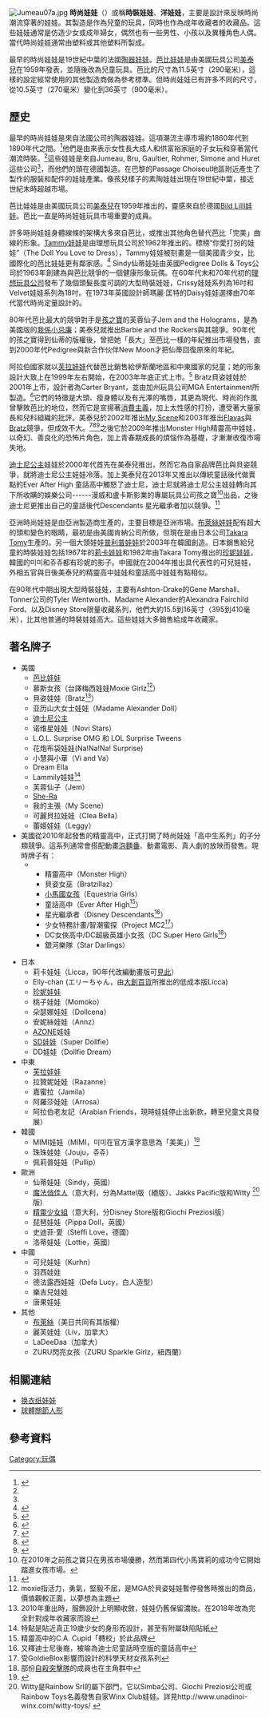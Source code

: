 [[File:Jumeau07a.jpg|thumb]]
'''時尚娃娃'''（{{lang-en|Fashion Doll}}）或稱'''時裝娃娃'''、'''洋娃娃'''，主要是設計來反映時尚潮流穿著的娃娃。其製造是作為兒童的玩具，同時也作為成年收藏者的收藏品。這些娃娃通常是仿造少女或成年婦女，偶然也有一些男性、小孩以及異種角色人偶。當代時尚娃娃通常由塑料或其他塑料所製成。

最早的時尚娃娃是19世紀中葉的法國[[陶器娃娃|陶器娃娃]]。[[芭比娃娃|芭比娃娃]]是由美國玩具公司[[美泰兒|美泰兒]]在1959年發表，並隨後改為兒童玩具。芭比的尺寸為11.5英寸（290毫米），這樣的設定經常使用的其他製造商做為參考標準。但時尚娃娃已有許多不同的尺寸，從10.5英寸（270毫米）變化到36英寸（900毫米）。

==歷史==
最早的時尚娃娃是來自法國公司的陶器娃娃。這項潮流主導市場約1860年代到1890年代之間。<ref name="abouthistory2">{{Cite web |url=http://collectdolls.about.com/library/weekly/aa033199.htm?rd=1 |title=A Brief History of Antique Dolls, Part II - About.com |accessdate=2014-02-10 |archive-date=2011-07-17 |archive-url=https://web.archive.org/web/20110717004653/http://collectdolls.about.com/library/weekly/aa033199.htm?rd=1 |dead-url=no }}</ref>他們是由來表示女性長大成人和供富裕家庭的子女玩和穿著當代潮流時裝。<ref name="abouthistory2" />這些娃娃是來自Jumeau, Bru, Gaultier, Rohmer, Simone and Huret這些公司<ref name="abouthistory2" />，而他們的頭在德國製造。在巴黎的Passage Choiseul地區附近產生了製作的服裝和配件的娃娃產業。像孩兒樣子的素陶娃娃出現在19世紀中葉，接近世紀末時超越市場。

芭比娃娃是由美國玩具公司[[美泰兒|美泰兒]]在1959年推出的，靈感來自於德國[[Bild_Lilli娃娃|Bild Lilli娃娃]]。芭比一直是時尚娃娃玩具市場重要的成員。

許多時尚娃娃身體線條的架構大多來自芭比，或推出其他角色替代芭比「完美」曲線的形象。[[Tammy娃娃|Tammy娃娃]]是由理想玩具公司於1962年推出的。標榜“你愛打扮的娃娃”（The Doll You Love to Dress），Tammy娃娃被刻畫是一個美國青少女，比國際化的芭比娃娃更有鄰家感。<ref name=stephens>{{cite news |first=Kay |last=Stephens |title=Doll collectors relive their childhoods with Tammy, not Barbie |publisher=Associated Press Newswires |date=2004-10-10}}</ref> Sindy仙蒂娃娃由英國Pedigree Dolls & Toys公司於1963年創建為與芭比競爭的一個健康形象玩偶。在60年代末和70年代初的[[理想玩具公司|理想玩具公司]]發布了幾個頭髮長度可調的大型時裝娃娃，Crissy娃娃系列為16吋和Velvet娃娃系列為18吋。在1973年英國設計師瑪麗·匡特的Daisy娃娃選擇由70年代當代時尚定量設計的。

80年代芭比最大的競爭對手是[[孩之寶|孩之寶]]的芙蓉仙子Jem and the Holograms，是為美國版的[[我係小忌廉|我係小忌廉]]；美泰兒就推出Barbie and the Rockers與其競爭。90年代的孩之寶得到仙蒂的版權後，曾把她「長大」至芭比一樣的年紀推出市場發售，直到2000年代Pedigree與新合作伙伴New Moon才把仙蒂回復原來的年紀。

阿拉伯國家就以[[芙拉娃娃|芙拉娃娃]]代替芭比銷售給伊斯蘭地區和中東國家的兒童；她的形象設計大致上在1999年左右開始，在2003年年底正式上市。<ref>{{cite web| author= Khaleej Times Online.com| title= "Pulla" - the Arab world’s Barbie| work= | url= http://www.khaleejtimes.com/DisplayArticle.asp?xfile=data/todaysfeatures/2005/November/todaysfeatures_November54.xml&section=todaysfeatures| accessdate= July 21, 2006| archive-date= 2006-11-08| archive-url= https://web.archive.org/web/20061108100924/http://www.khaleejtimes.com/DisplayArticle.asp?xfile=data%2Ftodaysfeatures%2F2005%2FNovember%2Ftodaysfeatures_November54.xml&section=todaysfeatures| dead-url= no}}</ref> Bratz貝姿娃娃於2001年上市，設計者為Carter Bryant，並由加州玩具公司MGA Entertainment所製造。<ref name=Talbot>{{cite news |first=Talbot |last=Margaret |title=Little hotties: Barbie's new rivals |url=http://www.newamerica.net/publications/articles/2006/little_hotties_4487 |publisher=''[[The_New_Yorker|The New Yorker]]'' |date=December 5, 2006 |accessdate=2008-12-07 |deadurl=yes |archiveurl=https://web.archive.org/web/20081130030153/http://www.newamerica.net/publications/articles/2006/little_hotties_4487 |archivedate=2008年11月30日 |df= }}</ref>它們的特徵是大頭、瘦身體以及有光澤的嘴唇，其更為現代、時尚的作風曾擊敗芭比的地位，然而它是宣揚著[[消費主義|消費主義]]，加上太性感的打扮，遭受著大量家長和兒科組織的批評。美泰兒於2002年推出[[My_Scene|My Scene]]和2003年推出[[Flavas|Flavas]]與[[Bratz|Bratz]]競爭，但成效不大。<ref name="newsweek">{{cite news |url=http://www.newsweek.com/2003/08/04/toys-flavas-of-the-week.html |title=Toys: Flavas Of The Week |date=August 4, 2003 |work=Newsweek |accessdate=September 17, 2010 |archive-date=2016-03-04 |archive-url=https://web.archive.org/web/20160304194447/http://www.newsweek.com/2003/08/04/toys-flavas-of-the-week.html |dead-url=no }}</ref><ref name="wsj2003">{{cite news |url=http://online.wsj.com/article/SB105848493042402800.html |title=To Lure Older Girls, Mattel Brings In a Hip-Hop Crow |date=July 18, 2003 |work=Wall Street Journal |accessdate=September 17, 2010 |archive-date=2012-11-11 |archive-url=https://web.archive.org/web/20121111012253/http://online.wsj.com/article/SB105848493042402800.html |dead-url=no }}{{Subscription}}</ref><ref name="sentinel">{{cite news |url=http://articles.sun-sentinel.com/2003-07-30/lifestyle/0307290345_1_hip-hop-dolls-regular-barbie |title=New Flava In Dolls: Barbies With Hip-hop Attitude |date=July 30, 2003 |work=Sun Sentinel |accessdate=September 17, 2010 |archive-date=2011-02-17 |archive-url=https://web.archive.org/web/20110217173505/http://articles.sun-sentinel.com/2003-07-30/lifestyle/0307290345_1_hip-hop-dolls-regular-barbie |dead-url=no }}</ref>之後它於2009年推出Monster High精靈高中娃娃，以奇幻、善良化的恐怖片角色，加上青春期成長的煩惱作為基礎，才漸漸收復市場失地。

[[迪士尼公主|迪士尼公主]]娃娃於2000年代首先在美泰兒推出，然而它為自家品牌芭比與貝姿競爭，就將迪士尼公主娃娃冷落。加上美泰兒在2013年又推出以傳統童話後代做賣點的Ever After High 童話高中觸怒了迪士尼，迪士尼就將迪士尼公主娃娃轉向其下所收購的娛樂公司------漫威和盧卡斯影業的專屬玩具公司孩之寶<ref>在2010年之前孩之寶只在男孩市場優勝，然而第四代小馬寶莉的成功今它開始踏進女孩市場。</ref>出品，之後迪士尼更推出自己的童話後代Descendants 星光繼承者加以競爭。<ref>{{Cite web |url=http://www.bloomberg.com/features/2015-disney-princess-hasbro/ |title=存档副本 |access-date=2015-12-19 |archive-date=2021-03-10 |archive-url=https://web.archive.org/web/20210310145324/https://www.bloomberg.com/features/2015-disney-princess-hasbro/ |dead-url=no }}</ref>

亞洲時尚娃娃是由亞洲製造商生產的，主要目標是亞洲市場。[[布萊絲娃娃|布萊絲娃娃]]配有超大的頭和變色的眼睛，最初是由美國肯納公司所做，但現在是由日本公司[[Takara_Tomy|Takara Tomy]]生產的。另一個大頭娃娃[[普利普娃娃|普利普娃娃]]於2003年在韓國創造。日本銷售給兒童的時裝娃娃包括1967年的[[莉卡娃娃|莉卡娃娃]]和1982年由Takara Tomy推出的[[珍妮娃娃|珍妮娃娃]]，韓國的미미和쥬쥬都有珍妮的影子。中國就在2004年推出具代表性的可兒娃娃，外相五官與日後美泰兒的精靈高中娃娃和童話高中娃娃有點相似。

在90年代中期出現大型時裝娃娃，主要有Ashton-Drake的Gene Marshall、Tonner公司的Tyler Wentworth、Madame Alexander的Alexandra Fairchild Ford、以及Disney Store限量收藏系列，他們大約15.5到16英寸（395到410毫米），比其他普通的時裝娃娃高大。這些娃娃大多銷售給成年收藏家。

==著名牌子==
* 美國
** [[芭比娃娃|芭比娃娃]]
** 慕斯女孩（台譯梅西娃娃Moxie Girlz<ref>moxie指活力，勇氣，堅毅不屈，是MGA於貝姿娃娃暫停發售時推出的商品，價值觀較正面，以夢想為主題</ref>）
** 貝姿娃娃（Bratz<ref>2010年重出時，服飾設計上明顯收斂，娃娃仍舊保留濃妝。在2018年改為完全針對成年收藏家而設</ref>）
** 亚历山大女士娃娃（Madame Alexander Doll）
** [[迪士尼公主|迪士尼公主]]
** 诺维星娃娃（Novi Stars）
** L.O.L. Surprise OMG 和  LOL Surprise Tweens
** 花炮布袋娃娃(Na!Na!Na! Surprise)
** 小慧與小華（Vi and Va）
** Dream Ella
** Lammily娃娃<ref>特點是貼近真正19歲少女的身形而設計，甚至有附屬缺陷貼紙</ref>
** 芙蓉仙子（Jem） 
** [[She-Ra|She-Ra]]
** 我的主張（My Scene）
** 可麗貝拉娃娃（Clea Bella）
** 蕾姬娃娃（Leggy）
* 美國從2010年起發售的精靈高中，正式打開了時尚娃娃「高中生系列」的子分類競爭。這系列通常會搭配動畫[[泡面番|泡麵番]]、動畫電影、真人劇的放映而發售。現時牌子有：
*** 精靈高中（Monster High）
*** 貝姿女巫（Bratzillaz）
*** [[彩虹小馬：小馬國女孩|小馬國女孩]]（Equestria Girls）
*** 童話高中（Ever After High<ref>精靈高中的C.A. Cupid「轉校」於此品牌</ref>）
*** 星光繼承者（Disney Descendants<ref>又釋迪士尼後裔，被喻為迪士尼童話時空版的童話高中</ref>）
*** 少女特務計畫/智潮蜜探（Project MC2<ref>受GoldieBlox影響而設計的科學天材女孩系列</ref>）
*** DC女俠高中/DC超級英雄小女孩（DC Super Hero Girls<ref>部份[[自殺突擊隊|自殺突擊隊]]的成員也在主角群中</ref>） 
*** 銀河樂隊（Star Darlings）

* 日本
** 莉卡娃娃（Licca，90年代改編動畫版可[[麗佳公主|見此]]）
** Elly-chan (エリーちゃん，由[[大創百貨|大創百貨]]所推出的低成本版Licca)
** [[珍妮娃娃|珍妮娃娃]]
** 桃子娃娃（Momoko）
** 朵瑟娜娃娃（Dollcena）
** 安妮絲娃娃（Annz）
** [[AZONE|AZONE]]娃娃
** [[SD娃娃|SD娃娃]]（Super Dollfie）
** DD娃娃（Dollfie Dream）
* 中東
** [[芙拉娃娃|芙拉娃娃]]
** 拉贊妮娃娃（Razanne）
** 嘉蜜拉（Jamila）
** 阿羅莎娃娃（Arrosa）
** 阿拉伯老友記（Arabian Friends，現時娃娃停止出新款，轉至兒童文具發展）
* 韓國
** MIMI娃娃（MIMI，미미在官方漢字意思為「美美」）<ref>{{Cite web |url=http://www.mimiworld.com/web/ENG/viewpage/brand/story.php |title=存档副本 |access-date=2019-02-08 |archive-date=2019-06-19 |archive-url=https://web.archive.org/web/20190619030027/http://www.mimiworld.com/web/ENG/viewpage/brand/story.php |dead-url=no }}</ref>
** 珠珠娃娃（Jouju，쥬쥬）
** 佩莉普娃娃（Pullip）
* 歐洲
** 仙蒂娃娃（Sindy，英國）
** [[魔法俏佳人|魔法俏佳人]]（意大利，分為Mattel版（絕版）、Jakks Pacific版和Witty <ref>Witty是Rainbow Srl的屬下部門，它以Simba公司、Giochi Preziosi公司或Rainbow Toys名義發售自家Winx Club娃娃。詳見http://www.unadinoi-winx.com/witty-toys/ {{Wayback|url=http://www.unadinoi-winx.com/witty-toys/ |date=20180910155515 }}</ref>版)
** [[精靈少女組|精靈少女組]]（意大利，分Disney Store版和Giochi Preziosi版）
** 琵琶娃娃（Pippa Doll，英國）
** 史迪菲‧愛（Steffi Love，德國）
** 洛蒂娃娃（Lottie，英國）
* 中國
** 可兒娃娃（Kurhn）
** 羽西娃娃
** 德法露西娃娃（Defa Lucy，白人造型）
** 樂吉兒娃娃
** 唐果娃娃
* 其他
** [[布萊絲|布萊絲]]（美日共同有其版權）
** 麗芙娃娃（Liv，加拿大）
** LaDeeDaa（加拿大）
** ZURU閃亮女孩（ZURU Sparkle Girlz，紐西蘭）

==相關連結==
*[[换衣纸娃娃|换衣纸娃娃]]
*[[球體關節人形|球體關節人形]]

==參考資料==
{{reflist}}

{{Authority control}}
[[Category:玩偶|Category:玩偶]]